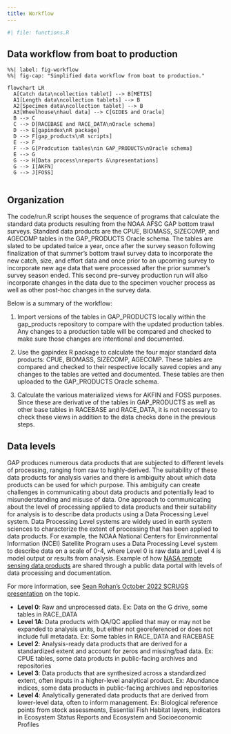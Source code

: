 ```yaml
---
title: Workflow
---
```


```r
#| file: functions.R
```

## Data workflow from boat to production

```mermaid
%%| label: fig-workflow
%%| fig-cap: "Simplified data workflow from boat to production."

flowchart LR
  A[Catch data\ncollection tablet] --> B[METIS]
  A1[Length data\ncollection tablets] --> B
  A2[Specimen data\ncollection tablet] --> B
  A3[Wheelhouse\nhaul data] --> C[GIDES and Oracle]
  B --> C
  C --> D[RACEBASE and RACE_DATA\nOracle schema]
  D --> E[gapindex\nR package]
  D --> F[gap_products\nR scripts]
  E --> F
  F --> G[Prodcution tables\nin GAP_PRODUCTS\nOracle schema]
  E --> G
  G --> H[Data process\nreports &\npresentations]
  G --> I[AKFN]
  G --> J[FOSS]
  
```

## Organization

The code/run.R script houses the sequence of programs that calculate the standard data products resulting from the NOAA AFSC GAP bottom trawl surveys. Standard data products are the CPUE, BIOMASS, SIZECOMP, and AGECOMP tables in the GAP_PRODUCTS Oracle schema. The tables are slated to be updated twice a year, once after the survey season following finalization of that summer's bottom trawl survey data to incorporate the new catch, size, and effort data and once prior to an upcoming survey to incorporate new age data that were processed after the prior summer's survey season ended. This second pre-survey production run will also incorporate changes in the data due to the specimen voucher process as well as other post-hoc changes in the survey data.

Below is a summary of the workflow:

1.  Import versions of the tables in GAP_PRODUCTS locally within the gap_products repository to compare with the updated production tables. Any changes to a production table will be compared and checked to make sure those changes are intentional and documented.

2.  Use the gapindex R package to calculate the four major standard data products: CPUE, BIOMASS, SIZECOMP, AGECOMP. These tables are compared and checked to their respective locally saved copies and any changes to the tables are vetted and documented. These tables are then uploaded to the GAP_PRODUCTS Oracle schema.

3.  Calculate the various materialized views for AKFIN and FOSS purposes. Since these are derivative of the tables in GAP_PRODUCTS as well as other base tables in RACEBASE and RACE_DATA, it is not necessary to check these views in addition to the data checks done in the previous steps.

## Data levels

GAP produces numerous data products that are subjected to different levels of processing, ranging from raw to highly-derived. The suitability of these data products for analysis varies and there is ambiguity about which data products can be used for which purpose. This ambiguity can create challenges in communicating about data products and potentially lead to misunderstanding and misuse of data. One approach to communicating about the level of processing applied to data products and their suitability for analysis is to describe data products using a Data Processing Level system. Data Processing Level systems are widely used in earth system sciences to characterize the extent of processing that has been applied to data products. For example, the NOAA National Centers for Environmental Information (NCEI) Satellite Program uses a Data Processing Level system to describe data on a scale of 0-4, where Level 0 is raw data and Level 4 is model output or results from analysis. Example of how [NASA remote sensing data products](https://ladsweb.modaps.eosdis.nasa.gov/search/) are shared through a public data portal with levels of data processing and documentation.

For more information, see [Sean Rohan's October 2022 SCRUGS presentation](https://docs.google.com/presentation/d/1rWSZpeghWJqzWMIa5oBc4BCoy-zy1Yue86RoTw58u6M/edit?usp=sharing) on the topic.

-   **Level 0**: Raw and unprocessed data. Ex: Data on the G drive, some tables in RACE_DATA
-   **Level 1A**: Data products with QA/QC applied that may or may not be expanded to analysis units, but either not georeferenced or does not include full metadata. Ex: Some tables in RACE_DATA and RACEBASE
-   **Level 2**: Analysis-ready data products that are derived for a standardized extent and account for zeros and missing/bad data. Ex: CPUE tables, some data products in public-facing archives and repositories
-   **Level 3**: Data products that are synthesized across a standardized extent, often inputs in a higher-level analytical product. Ex: Abundance indices, some data products in public-facing archives and repositories
-   **Level 4**: Analytically generated data products that are derived from lower-level data, often to inform management. Ex: Biological reference points from stock assessments, Essential Fish Habitat layers, indicators in Ecosystem Status Reports and Ecosystem and Socioeconomic Profiles
